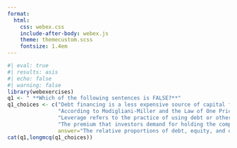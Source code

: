 ```yaml
---
format:
  html:
    css: webex.css
    include-after-body: webex.js
    theme: themecustom.scss
    fontsize: 1.4em
---
```


```r
#| eval: true
#| results: asis
#| echo: false
#| warning: false
library(webexercises)
q1 <- " **Which of the following sentences is FALSE?**"
q1_choices <- c("Debt financing is a less expensive source of capital for a firm compared to equity financing.",
                "According to Modigliani-Miller and the Law of One Price, in a world of perfect capital markets, two identical firms with the same cash flows should have the same market value, regardless of their capital structures.",
                "Leverage refers to the practice of using debt or other financial instruments to magnify returns on equity investments, while unlevered equity means using only equity capital without debt.",
                "The premium that investors demand for holding the company's equity increases as the company's D/E ratio increases, which leads to an increase in the cost of capital of levered equity.",
                answer="The relative proportions of debt, equity, and other securities make up a firm's investment policy.")
cat(q1,longmcq(q1_choices))

```




